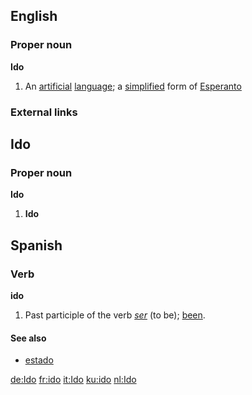 ==English==
===Proper noun===
{{wikipedia}}
'''Ido'''
#An [[artificial]] [[language]]; a [[simplified]] form of [[Esperanto]]
===External links===
{{interwiktionary|code=nl}}



==Ido==
===Proper noun===
'''Ido'''
# '''Ido'''
==Spanish==
===Verb===
'''ido'''
# Past participle of the verb ''[[ser]]'' (to be); [[been]].
====See also====
*[[estado]]

[[de:Ido]]
[[fr:ido]]
[[it:Ido]]
[[ku:ido]]
[[nl:Ido]]